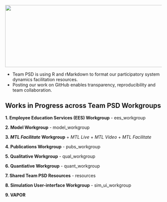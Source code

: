 <img src = "https://github.com/lzim/teampsd/blob/teampsd_style/teampsd_logo/team_psd_logo_sm.png"
     height = "200" width = "600">  

* Team PSD is using R and rMarkdown to format our participatory system dynamics facilitation resources.
* Posting our work on GitHub enables transparency, reproducibility and team collaboration.

## Works in Progress across Team PSD Workgroups
**1. Employee Education Services (EES) Workgroup**
- ees_workgroup

**2. Model Workgroup**
- model_workgroup

**3. *MTL Facilitate* Workgroup**
  + *MTL Live*
  + *MTL Video*
  + *MTL Facilitate*
  
**4. Publications Workgroup**
- pubs_workgroup

**5. Qualitative Workgroup**
- qual_workgroup

**6. Quantiative Workgroup**
- quant_workgroup

**7. Shared Team PSD Resources**
- resources

**8. Simulation User-interface Workgroup**
- sim_ui_workgroup

**9. VAPOR**
